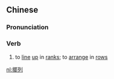 {{also|摆列}}
==Chinese==
{{zh-forms|s=摆列}}

===Pronunciation===
{{zh-pron
|m=bǎiliè
|c=baai3 lit6
|cat=v
}}

===Verb===
{{zh-verb}}

# {{lb|zh|literary}} to [[line]] [[up]] in [[ranks]]; to [[arrange]] in [[rows]]

[[nl:擺列]]